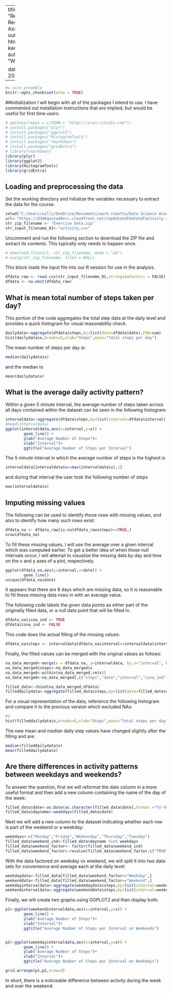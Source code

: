 
---
title: "Reproducible Research: Peer Assessment 1"
output: 
  html_document:
    keep_md: true
    author: "William"

    date: "April 12, 2019"

---

```{r setup, include=FALSE}
#a nice preamble
knitr::opts_chunk$set(echo = TRUE)
```
##Initialization
I will begin with all of the packages I intend to use.
I have commented out installation instructions that are implied, but would be useful for first time users.

```{r}
# options(repos = c(CRAN = "https://cran.rstudio.com"))
# install.packages("plyr") 
# install.packages("ggplot2")
# install.packages("HistogramTools")
# install.packages("rmarkdown")
# install.packages("gridExtra")
# library(rmarkdown)
library(plyr)
library(ggplot2)
library(HistogramTools)
library(gridExtra)
```


## Loading and preprocessing the data
Set the working directory and initialize the variables necessary to extract the data for the course.
```{r}
setwd("C:/Users/willi/OneDrive/Documents/work-rosetta/Data Science Academy/05 - Reproducible Research/project 1")
url<-"https://d396qusza40orc.cloudfront.net/repdata%2Fdata%2Factivity.zip"
str_zip_filename <- "Exercise Data.zip"
str_input_filename_01<-"activity.csv"

```
Uncomment and run the following section to download the ZIP file and extract its contents.
This typically only needs to happen once.

```{r}
# download.file(url, str_zip_filename, mode = "wb")
# unzip(str_zip_filename, files = NULL)
```

This block loads the input file into our R session for use in the analysis. 
```{r}
dfdata_raw <- read.csv(str_input_filename_01,stringsAsFactors = FALSE)
dfdata <- na.omit(dfdata_raw)
```


## What is mean total number of steps taken per day?
This portion of the code aggregates the total step data at the daily level and provides a quick histogram for visual reasonability check.
```{r}
dailydata<-aggregate(dfdata$steps,by=list(date=dfdata$date),FUN=sum)
hist(dailydata$x,breaks=5,xlab="Steps",main="Total steps per day")
```

The mean number of steps per day is:

```{r}
median(dailydata$x)
```
and the median is:

```{r}
mean(dailydata$x)
```


## What is the average daily activity pattern?
Within a given 5 minute interval, the average number of steps taken across all days contained within the dataset can be seen in the following histogram:

```{r}
intervaldata<-aggregate(dfdata$steps,by=list(interval=dfdata$interval),FUN=mean)
#head(intervaldata)
ggplot(intervaldata,aes(x=interval,y=x)) +
        geom_line() + 
        ylab("Average Number of Steps")+
        xlab("Interval")+
        ggtitle("Average Number of Steps per Interval")
```


The 5 minute interval in which the average number of steps is the highest is
```{r}
intervaldata[intervaldata$x==max(intervaldata$x),1]
```
and during that interval the user took the following number of steps
```{r}
max(intervaldata$x)
```


## Imputing missing values

The following can be used to identify those rows with missing values, and also to identify how many such rows exist:
```{r}
dfdata_na <- dfdata_raw[is.na(dfdata_raw$steps)==TRUE,]
nrow(dfdata_na)
```

To fill these missing values, I will use the average over a given interval which was computed earlier.
To get a better idea of when these null intervals occur, I will attempt to visualize the missing data by day and time on the x and y axes of a plot, respectively.
```{r}
ggplot(dfdata_na,aes(y=interval,x=date)) +
        geom_line()
unique(dfdata_na$date)
```
It appears that there are 8 days which are missing data, so it is reasonable to fill these missing data rows in with an average value.

The following code labels the given data points as either part of the originally filled data, or a null data point that will be filled in.
```{r}
dfdata_na$isna_ind <- TRUE
dfdata$isna_ind <- FALSE
```

This code does the actual filling of the missing values:
```{r}
dfdata_na$steps <- intervaldata[dfdata_na$interval==intervaldata$interval,"interval"]
```

Finally, the filled values can be merged with the original values as follows:
```{r}
na_data_merged<-merge(x = dfdata_na, y=intervaldata, by.x="interval", by.y = "interval")
na_data_merged$steps<-na_data_merged$x
na_data_merged<-within(na_data_merged,rm(x))
na_data_merged<-na_data_merged[,c("steps","date","interval","isna_ind")]

filled_data<-rbind(na_data_merged,dfdata)
filleddailydata<-aggregate(filled_data$steps,by=list(date=filled_data$date),FUN=sum)
```

For a visual representation of the data, reference the following histogram and compare it to the previous version which excluded NAs:
```{r}
#4
hist(filleddailydata$x,breaks=5,xlab="Steps",main="Total steps per day")
```

The new mean and median daily step values have changed slightly after the filling and are:
```{r}
median(filleddailydata$x)
mean(filleddailydata$x)

```

## Are there differences in activity patterns between weekdays and weekends?

To answer the question, first we will reformat the date column in a more useful format and then add a new column containing the name of the day of the week:
```{r}

filled_data$date<-as.Date(as.character(filled_data$date),format ="%Y-%m-%d")
filled_data$dayname<-weekdays(filled_data$date)
```

Next we will add a new column to the dataset indicating whether each row is part of the weekend or a weekday:
```{r}
weekdays<-c("Monday","Friday","Wednesday","Thursday","Tuesday")
filled_data$weekend_ind<-filled_data$dayname %in% weekdays
filled_data$weekend_factor<- factor(filled_data$weekend_ind)
filled_data$weekend_factor<-revalue(filled_data$weekend_factor,c("TRUE" = "Weekday", "FALSE"="Weekend"))
```

With the data factored on weekday vs weekend, we will split it into two data sets for convenience and average each at the daily level:
```{r}
weekdaydata<-filled_data[filled_data$weekend_factor=="Weekday",]
weekenddata<-filled_data[filled_data$weekend_factor=="Weekend",]
weekdayintervaldata<-aggregate(weekdaydata$steps,by=list(interval=weekdaydata$interval),FUN=mean)
weekendintervaldata<-aggregate(weekenddata$steps,by=list(interval=weekenddata$interval),FUN=mean)
```


Finally, we will create two graphs using GGPLOT2 and then display both:
```{r}
p1<-ggplot(weekendintervaldata,aes(x=interval,y=x)) +
        geom_line() + 
        ylab("Average Number of Steps")+
        xlab("Interval")+
        ggtitle("Average Number of Steps per Interval on Weekends")


p2<-ggplot(weekdayintervaldata,aes(x=interval,y=x)) +
        geom_line() + 
        ylab("Average Number of Steps")+
        xlab("Interval")+
        ggtitle("Average Number of Steps per Interval on Weekdays")

grid.arrange(p1,p2,nrow=2)
```

In short, there is a noticeable difference between activity during the week and over the weekend.

